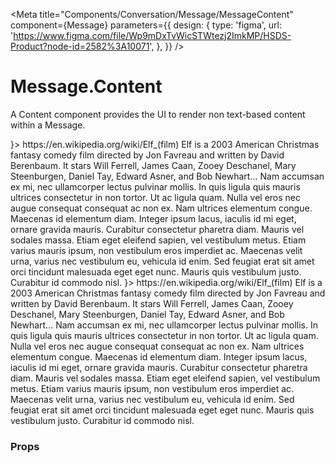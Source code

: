 
<Meta
  title="Components/Conversation/Message/MessageContent"
  component={Message}
  parameters={{
    design: {
      type: 'figma',
      url:
        'https://www.figma.com/file/Wp9mDxTvWicSTWtezj2ImkMP/HSDS-Product?node-id=2582%3A10071',
    },
  }}
/>

# Message.Content

A Content component provides the UI to render non text-based content within a Message.

<Canvas>
  <Story name="Message.Content">
    <div id="Messages">
      <Message to avatar={<Avatar name="Buddy" />}>
        <Message.Chat read timestamp="9:41am">
          <Link href="https://en.wikipedia.org/wiki/Elf_(film)">
            https://en.wikipedia.org/wiki/Elf_(film)
          </Link>
        </Message.Chat>
        <Message.Content>
          <PreviewCard
            href="https://en.wikipedia.org/wiki/Elf_(film)"
            title="Wikipedia: Elf (film)"
            target="_blank"
          >
            Elf is a 2003 American Christmas fantasy comedy film directed by Jon
            Favreau and written by David Berenbaum. It stars Will Ferrell, James
            Caan, Zooey Deschanel, Mary Steenburgen, Daniel Tay, Edward Asner,
            and Bob Newhart...
          </PreviewCard>
        </Message.Content>
        <Message.Chat read timestamp="9:42.am">
          Nam accumsan ex mi, nec ullamcorper lectus pulvinar mollis. In quis
          ligula quis mauris ultrices consectetur in non tortor. Ut ac ligula
          quam. Nulla vel eros nec augue consequat consequat ac non ex. Nam
          ultrices elementum congue. Maecenas id elementum diam. Integer ipsum
          lacus, iaculis id mi eget, ornare gravida mauris. Curabitur
          consectetur pharetra diam. Mauris vel sodales massa. Etiam eget
          eleifend sapien, vel vestibulum metus. Etiam varius mauris ipsum, non
          vestibulum eros imperdiet ac. Maecenas velit urna, varius nec
          vestibulum eu, vehicula id enim. Sed feugiat erat sit amet orci
          tincidunt malesuada eget eget nunc. Mauris quis vestibulum justo.
          Curabitur id commodo nisl.
        </Message.Chat>
      </Message>
      <Message to avatar={<Avatar name="Buddy" />}>
        <Message.Chat read timestamp="9:41am" isNote>
          <Link href="https://en.wikipedia.org/wiki/Elf_(film)">
            https://en.wikipedia.org/wiki/Elf_(film)
          </Link>
        </Message.Chat>
        <Message.Content isNote>
          <PreviewCard
            href="https://en.wikipedia.org/wiki/Elf_(film)"
            title="Wikipedia: Elf (film)"
            target="_blank"
          >
            Elf is a 2003 American Christmas fantasy comedy film directed by Jon
            Favreau and written by David Berenbaum. It stars Will Ferrell, James
            Caan, Zooey Deschanel, Mary Steenburgen, Daniel Tay, Edward Asner,
            and Bob Newhart...
          </PreviewCard>
        </Message.Content>
        <Message.Chat read timestamp="9:42.am" isNote>
          Nam accumsan ex mi, nec ullamcorper lectus pulvinar mollis. In quis
          ligula quis mauris ultrices consectetur in non tortor. Ut ac ligula
          quam. Nulla vel eros nec augue consequat consequat ac non ex. Nam
          ultrices elementum congue. Maecenas id elementum diam. Integer ipsum
          lacus, iaculis id mi eget, ornare gravida mauris. Curabitur
          consectetur pharetra diam. Mauris vel sodales massa. Etiam eget
          eleifend sapien, vel vestibulum metus. Etiam varius mauris ipsum, non
          vestibulum eros imperdiet ac. Maecenas velit urna, varius nec
          vestibulum eu, vehicula id enim. Sed feugiat erat sit amet orci
          tincidunt malesuada eget eget nunc. Mauris quis vestibulum justo.
          Curabitur id commodo nisl.
        </Message.Chat>
      </Message>
    </div>
  </Story>
</Canvas>

### Props

<ArgsTable of={Message.Content} />

